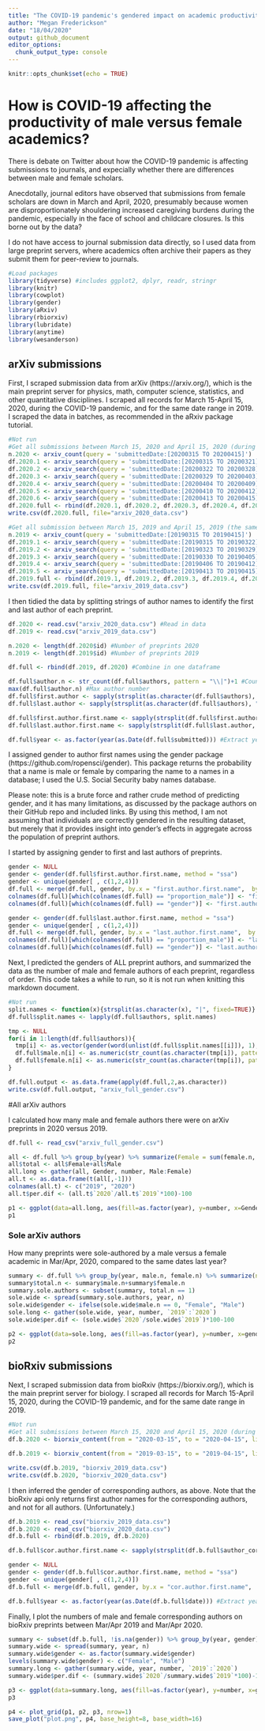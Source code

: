 ```yaml
---
title: "The COVID-19 pandemic's gendered impact on academic productivity"
author: "Megan Frederickson"
date: "18/04/2020"
output: github_document
editor_options: 
  chunk_output_type: console
---
```


```r
knitr::opts_chunk$set(echo = TRUE)
```

# How is COVID-19 affecting the productivity of male versus female academics?

There is debate on Twitter about how the COVID-19 pandemic is affecting submissions to journals, and expecially whether there are differences between male and female scholars.

Anecdotally, journal editors have observed that submissions from female scholars are down in March and April, 2020, presumably because women are disproportionately shouldering increased caregiving burdens during the pandemic, especially in the face of school and childcare closures. Is this borne out by the data? 

I do not have access to journal submission data directly, so I used data from large preprint servers, where academics often archive their papers as they submit them for peer-review to journals.

```r

#Load packages
library(tidyverse) #includes ggplot2, dplyr, readr, stringr
library(knitr)
library(cowplot)
library(gender)
library(aRxiv)
library(rbiorxiv)
library(lubridate)
library(anytime)
library(wesanderson)

```

## arXiv submissions

First, I scraped submission data from arXiv (https://arxiv.org/), which is the main preprint server for physics, math, computer science, statistics, and other quantitative disciplines. I scraped all records for March 15-April 15, 2020, during the COVID-19 pandemic, and for the same date range in 2019. I scraped the data in batches, as recommended in the aRxiv package tutorial. 

```r
#Not run
#Get all submissions between March 15, 2020 and April 15, 2020 (during the COVID-19 pandemic)
n.2020 <- arxiv_count(query = 'submittedDate:[20200315 TO 20200415]')
df.2020.1 <- arxiv_search(query = 'submittedDate:[20200315 TO 20200321]', limit=n.2020, batchsize=1000)
df.2020.2 <- arxiv_search(query = 'submittedDate:[20200322 TO 20200328]', limit=n.2020, batchsize=1000)
df.2020.3 <- arxiv_search(query = 'submittedDate:[20200329 TO 20200403]', limit=n.2020, batchsize=1000)
df.2020.4 <- arxiv_search(query = 'submittedDate:[20200404 TO 20200409]', limit=n.2020, batchsize=1000)
df.2020.5 <- arxiv_search(query = 'submittedDate:[20200410 TO 20200412]', limit=2000, batchsize=500)
df.2020.6 <- arxiv_search(query = 'submittedDate:[20200413 TO 20200415]', limit=2000, batchsize=500)
df.2020.full <- rbind(df.2020.1, df.2020.2, df.2020.3, df.2020.4, df.2020.5, df.2020.6)
write.csv(df.2020.full, file="arxiv_2020_data.csv")

#Get all submission between March 15, 2019 and April 15, 2019 (the same dates last year)
n.2019 <- arxiv_count(query = 'submittedDate:[20190315 TO 20190415]')
df.2019.1 <- arxiv_search(query = 'submittedDate:[20190315 TO 20190322]', limit=n.2019, batchsize=1000)
df.2019.2 <- arxiv_search(query = 'submittedDate:[20190323 TO 20190329]', limit=n.2019, batchsize=1000)
df.2019.3 <- arxiv_search(query = 'submittedDate:[20190330 TO 20190405]', limit=n.2019, batchsize=1000)
df.2019.4 <- arxiv_search(query = 'submittedDate:[20190406 TO 20190412]', limit=n.2019, batchsize=1000)
df.2019.5 <- arxiv_search(query = 'submittedDate:[20190413 TO 20190415]', limit=n.2019, batchsize=500)
df.2019.full <- rbind(df.2019.1, df.2019.2, df.2019.3, df.2019.4, df.2019.5)
write.csv(df.2019.full, file="arxiv_2019_data.csv")

```

I then tidied the data by splitting strings of author names to identify the first and last author of each preprint. 

```r

df.2020 <- read.csv("arxiv_2020_data.csv") #Read in data
df.2019 <- read.csv("arxiv_2019_data.csv")

n.2020 <- length(df.2020$id) #Number of preprints 2020
n.2019 <- length(df.2019$id) #Number of preprints 2019

df.full <- rbind(df.2019, df.2020) #Combine in one dataframe

df.full$author.n <- str_count(df.full$authors, pattern = "\\|")+1 #Count author number
max(df.full$author.n) #Max author number 
df.full$first.author <- sapply(strsplit(as.character(df.full$authors), "|", fixed=TRUE), head, 1) #Extract first author 
df.full$last.author <- sapply(strsplit(as.character(df.full$authors), "|", fixed=TRUE), tail, 1) #Extract last author

df.full$first.author.first.name <- sapply(strsplit(df.full$first.author, " "), head, 1) #Extract first author first name
df.full$last.author.first.name <- sapply(strsplit(df.full$last.author, " "), head, 1) #Extract last author first name

df.full$year <- as.factor(year(as.Date(df.full$submitted))) #Extract year

```

I assigned gender to author first names using the gender package (https://github.com/ropensci/gender). This package returns the probability that a name is male or female by comparing the name to a names in a database; I used the U.S. Social Security baby names database. 

Please note: this is a brute force and rather crude method of predicting gender, and it has many limitations, as discussed by the package authors on their GitHub repo and included links. By using this method, I am not assuming that individuals are correctly gendered in the resulting dataset, but merely that it provides insight into gender's effects in aggregate across the population of preprint authors. 

I started by assigning gender to first and last authors of preprints.

```r

gender <- NULL
gender <- gender(df.full$first.author.first.name, method = "ssa")
gender <- unique(gender[ , c(1,2,4)])
df.full <- merge(df.full, gender, by.x = "first.author.first.name",  by.y ="name", all = TRUE)
colnames(df.full)[which(colnames(df.full) == "proportion_male")] <- "first.author.prop.male"
colnames(df.full)[which(colnames(df.full) == "gender")] <- "first.author.gender"

gender <- gender(df.full$last.author.first.name, method = "ssa")
gender <- unique(gender[ , c(1,2,4)])
df.full <- merge(df.full, gender, by.x = "last.author.first.name",  by.y ="name", all = TRUE)
colnames(df.full)[which(colnames(df.full) == "proportion_male")] <- "last.author.prop.male"
colnames(df.full)[which(colnames(df.full) == "gender")] <- "last.author.gender"

```

Next, I predicted the genders of ALL preprint authors, and summarized the data as the number of male and female authors of each preprint, regardless of order. This code takes a while to run, so it is not run when knitting this markdown document.

```r

#Not run
split.names <- function(x){strsplit(as.character(x), "|", fixed=TRUE)}  
df.full$split.names <- lapply(df.full$authors, split.names)

tmp <- NULL
for(i in 1:length(df.full$authors)){
  tmp[i] <- as.vector(gender(word(unlist(df.full$split.names[[i]]), 1), method="ssa")[, 4])
  df.full$male.n[i] <- as.numeric(str_count(as.character(tmp[i]), pattern = paste(sprintf("\\b%s\\b", "male"))))
  df.full$female.n[i] <- as.numeric(str_count(as.character(tmp[i]), pattern = paste(sprintf("\\b%s\\b", "female"))))
}

df.full.output <- as.data.frame(apply(df.full,2,as.character))
write.csv(df.full.output, "arxiv_full_gender.csv")

```

#All arXiv authors

I calculated how many male and female authors there were on arXiv preprints in 2020 versus 2019. 

```r

df.full <- read_csv("arxiv_full_gender.csv")

all <- df.full %>% group_by(year) %>% summarize(Female = sum(female.n, na.rm=TRUE), Male = sum(male.n, na.rm=TRUE))
all$total <- all$Female+all$Male
all.long <- gather(all, Gender, number, Male:Female)
all.t <- as.data.frame(t(all[,-1]))
colnames(all.t) <- c("2019", "2020")
all.t$per.dif <- (all.t$`2020`/all.t$`2019`*100)-100

p1 <- ggplot(data=all.long, aes(fill=as.factor(year), y=number, x=Gender))+geom_bar(position="dodge", stat="identity")+theme_cowplot()+xlab("Gender")+ylab("Authors (no.)")+labs(fill="Year")+scale_fill_manual(values = wes_palette("Royal1"), labels=c("Mar/Apr 2019", "Mar/Apr 2020"))+annotate("text", x=c(1,2),  y=c(6800,23900), label = paste0("+", round(all.t$per.dif[1:2], 1), "%"))+ggtitle("arXiv: all authors")+theme(legend.position = c(0.1, 0.9), legend.title = element_blank(), plot.title = element_text(hjust = 0.5))
p1

```

### Sole arXiv authors

How many preprints were sole-authored by a male versus a female academic in Mar/Apr, 2020, compared to the same dates last year? 

```r

summary <- df.full %>% group_by(year, male.n, female.n) %>% summarize(n = n())
summary$total.n <- summary$male.n+summary$female.n
summary.sole.authors <- subset(summary, total.n == 1)
sole.wide <- spread(summary.sole.authors, year, n)
sole.wide$gender <- ifelse(sole.wide$male.n == 0, "Female", "Male")
sole.long <- gather(sole.wide, year, number, `2019`:`2020`)
sole.wide$per.dif <- (sole.wide$`2020`/sole.wide$`2019`)*100-100

p2 <- ggplot(data=sole.long, aes(fill=as.factor(year), y=number, x=gender))+geom_bar(position="dodge", stat="identity")+theme_cowplot()+xlab("Gender")+ylab("Authors (no.)")+labs(fill="Year")+scale_fill_manual(values = wes_palette("Royal1"))+annotate("text", x=c(1,2),  y=c(680,2600), label = paste0("+", round(sole.wide$per.dif, 1), "%"))+ggtitle("arXiv: sole authors")+theme(legend.position = "none", plot.title = element_text(hjust = 0.5))
p2

```

## bioRxiv submissions

Next, I scraped submission data from bioRxiv (https://biorxiv.org/), which is the main preprint server for biology. I scraped all records for March 15-April 15, 2020, during the COVID-19 pandemic, and for the same date range in 2019.

```r

#Not run
#Get all submissions between March 15, 2020 and April 15, 2020 (during the COVID-19 pandemic)
df.b.2020 <- biorxiv_content(from = "2020-03-15", to = "2020-04-15", limit = "*", format = "df")

df.b.2019 <- biorxiv_content(from = "2019-03-15", to = "2019-04-15", limit = "*", format = "df")

write.csv(df.b.2019, "biorxiv_2019_data.csv")
write.csv(df.b.2020, "biorxiv_2020_data.csv")

```

I then inferred the gender of corresponding authors, as above. Note that the bioRxiv api only returns first author names for the corresponding authors, and not for all authors. (Unfortunately.)

```r

df.b.2019 <- read_csv("biorxiv_2019_data.csv")
df.b.2020 <- read_csv("biorxiv_2020_data.csv")
df.b.full <- rbind(df.b.2019, df.b.2020)

df.b.full$cor.author.first.name <- sapply(strsplit(df.b.full$author_corresponding, " "), head, 1) #Extract first names

gender <- NULL
gender <- gender(df.b.full$cor.author.first.name, method = "ssa")
gender <- unique(gender[ , c(1,2,4)])
df.b.full <- merge(df.b.full, gender, by.x = "cor.author.first.name",  by.y ="name", all = TRUE)

df.b.full$year <- as.factor(year(as.Date(df.b.full$date))) #Extract year

```

Finally, I plot the numbers of male and female corresponding authors on bioRxiv preprints between Mar/Apr 2019 and Mar/Apr 2020. 

```r

summary <- subset(df.b.full, !is.na(gender)) %>% group_by(year, gender) %>% summarize(n = n())
summary.wide <- spread(summary, year, n)
summary.wide$gender <- as.factor(summary.wide$gender)
levels(summary.wide$gender) <- c("Female", "Male")
summary.long <- gather(summary.wide, year, number, `2019`:`2020`)
summary.wide$per.dif <- (summary.wide$`2020`/summary.wide$`2019`*100)-100

p3 <- ggplot(data=summary.long, aes(fill=as.factor(year), y=number, x=gender))+geom_bar(position="dodge", stat="identity")+theme_cowplot()+xlab("Gender")+ylab("Authors (no.)")+labs(fill="Year")+scale_fill_manual(values = wes_palette("Royal1"))+annotate("text", x=c(1,2),  y=c(1100,2650), label = paste0("+", round(summary.wide$per.dif), "%"))+ggtitle("bioRxiv: corresponding authors")+theme(legend.position = "none", plot.title = element_text(hjust = 0.5))
p3

p4 <- plot_grid(p1, p2, p3, nrow=1)
save_plot("plot.png", p4, base_height=8, base_width=16)

```

